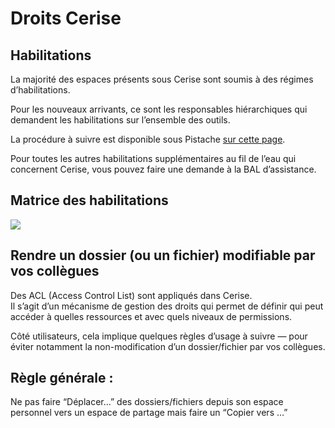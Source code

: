 # Droits Cerise {.backgroundTitre}

## Habilitations

La majorité des espaces présents sous Cerise sont soumis à des régimes d'habilitations.  

Pour les nouveaux arrivants, ce sont les responsables hiérarchiques qui demandent les habilitations sur l'ensemble des outils.  

La procédure à suivre est disponible sous Pistache [sur cette page](https://pistache.agriculture.rie.gouv.fr/procedure-a-appliquer-lors-de-tout-mouvement-d-agents-au-sein-du-ssm-a7768.html).  

Pour toutes les autres habilitations supplémentaires au fil de l'eau qui concernent Cerise, vous pouvez faire une demande à la BAL d'assistance.

## Matrice des habilitations

![](img/matrice_habilitations.png){fig-align="center"}

## Rendre un dossier (ou un fichier) modifiable par vos collègues

Des ACL (Access Control List) sont appliqués dans Cerise.  
Il s'agit d'un mécanisme de gestion des droits qui permet de définir qui peut accéder à quelles ressources et avec quels niveaux de permissions.  

Côté utilisateurs, cela implique quelques règles d'usage à suivre — pour éviter notamment la non-modification d'un dossier/fichier par vos collègues.  

::: callout-important
## Règle générale : 

Ne pas faire "Déplacer..." des dossiers/fichiers depuis son espace personnel vers un espace de partage mais faire un "Copier vers ..."
:::

